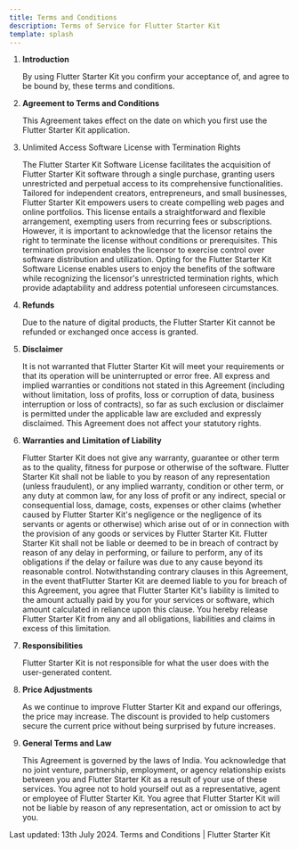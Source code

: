 ```yaml
--- 
title: Terms and Conditions
description: Terms of Service for Flutter Starter Kit
template: splash
---
```


1. **Introduction**

    By using Flutter Starter Kit you confirm your acceptance of, and agree to be bound by, these terms and conditions.

2. **Agreement to Terms and Conditions**
    
    This Agreement takes effect on the date on which you first use the Flutter Starter Kit application.

3. Unlimited Access Software License with Termination Rights
    
    The Flutter Starter Kit Software License facilitates the acquisition of Flutter Starter Kit software through a single purchase, granting users unrestricted and perpetual access to its comprehensive functionalities. Tailored for independent creators, entrepreneurs, and small businesses, Flutter Starter Kit empowers users to create compelling web pages and online portfolios.
    This license entails a straightforward and flexible arrangement, exempting users from recurring fees or subscriptions. However, it is important to acknowledge that the licensor retains the right to terminate the license without conditions or prerequisites. This termination provision enables the licensor to exercise control over software distribution and utilization.
    Opting for the Flutter Starter Kit Software License enables users to enjoy the benefits of the software while recognizing the licensor's unrestricted termination rights, which provide adaptability and address potential unforeseen circumstances.

4. **Refunds**
    
    Due to the nature of digital products, the Flutter Starter Kit cannot be refunded or exchanged once access is granted.

5. **Disclaimer**
    
    It is not warranted that Flutter Starter Kit will meet your requirements or that its operation will be uninterrupted or error free. All express and implied warranties or conditions not stated in this Agreement (including without limitation, loss of profits, loss or corruption of data, business interruption or loss of contracts), so far as such exclusion or disclaimer is permitted under the applicable law are excluded and expressly disclaimed. This Agreement does not affect your statutory rights.

6. **Warranties and Limitation of Liability**
    
    Flutter Starter Kit does not give any warranty, guarantee or other term as to the quality, fitness for purpose or otherwise of the software. Flutter Starter Kit shall not be liable to you by reason of any representation (unless fraudulent), or any implied warranty, condition or other term, or any duty at common law, for any loss of profit or any indirect, special or consequential loss, damage, costs, expenses or other claims (whether caused by Flutter Starter Kit's negligence or the negligence of its servants or agents or otherwise) which arise out of or in connection with the provision of any goods or services by Flutter Starter Kit. Flutter Starter Kit shall not be liable or deemed to be in breach of contract by reason of any delay in performing, or failure to perform, any of its obligations if the delay or failure was due to any cause beyond its reasonable control. Notwithstanding contrary clauses in this Agreement, in the event thatFlutter Starter Kit are deemed liable to you for breach of this Agreement, you agree that Flutter Starter Kit's liability is limited to the amount actually paid by you for your services or software, which amount calculated in reliance upon this clause. You hereby release Flutter Starter Kit from any and all obligations, liabilities and claims in excess of this limitation.

7. **Responsibilities**
    
    Flutter Starter Kit is not responsible for what the user does with the user-generated content.

8. **Price Adjustments**
    
    As we continue to improve Flutter Starter Kit and expand our offerings, the price may increase. The discount is provided to help customers secure the current price without being surprised by future increases.

9. **General Terms and Law**
    
    This Agreement is governed by the laws of India. You acknowledge that no joint venture, partnership, employment, or agency relationship exists between you and Flutter Starter Kit as a result of your use of these services. You agree not to hold yourself out as a representative, agent or employee of Flutter Starter Kit. You agree that Flutter Starter Kit will not be liable by reason of any representation, act or omission to act by you.

Last updated: 13th July 2024.
Terms and Conditions | Flutter Starter Kit